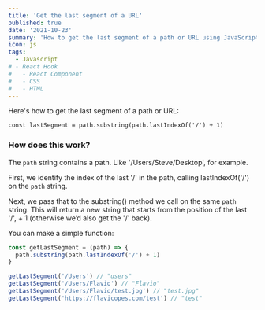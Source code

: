 ```yaml
---
title: 'Get the last segment of a URL'
published: true
date: '2021-10-23'
summary: 'How to get the last segment of a path or URL using JavaScript.'
icon: js
tags:
  - Javascript
# - React Hook
#   - React Component
#   - CSS
#   - HTML
---
```


Here's how to get the last segment of a path or URL:

`const lastSegment = path.substring(path.lastIndexOf('/') + 1)`

### How does this work?

The `path` string contains a path. Like '/Users/Steve/Desktop', for example.

First, we identify the index of the last '/' in the path, calling lastIndexOf('/') on the `path` string.

Next, we pass that to the substring() method we call on the same `path` string. This will return a new string that starts from the position of the last '/', + 1 (otherwise we’d also get the '/' back).

You can make a simple function:

<CodeBlock>

```JavaScript:getLastSegment.js
const getLastSegment = (path) => {
  path.substring(path.lastIndexOf('/') + 1)
}

getLastSegment('/Users') // "users"
getLastSegment('/Users/Flavio') // "Flavio"
getLastSegment('/Users/Flavio/test.jpg') // "test.jpg"
getLastSegment('https://flavicopes.com/test') // "test"
```

</CodeBlock>
